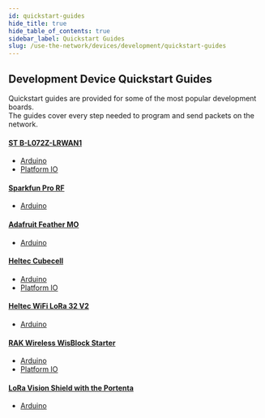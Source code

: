 ```yaml
---
id: quickstart-guides
hide_title: true
hide_table_of_contents: true
sidebar_label: Quickstart Guides
slug: /use-the-network/devices/development/quickstart-guides
---
```


## Development Device Quickstart Guides

Quickstart guides are provided for some of the most popular development
boards.  
The guides cover every step needed to program and send packets on the network.

#### [ST B-L072Z-LRWAN1](/use-the-network/devices/development/stmicroelectronics/st-b-l072z-lrwan1)

- [Arduino](/use-the-network/devices/development/stmicroelectronics/st-b-l072z-lrwan1/arduino)
- [Platform IO](/use-the-network/devices/development/stmicroelectronics/st-b-l072z-lrwan1/platformio)

#### [Sparkfun Pro RF](/use-the-network/devices/development/sparkfun/pro-rf)

- [Arduino](/use-the-network/devices/development/sparkfun/pro-rf/arduino)

#### [Adafruit Feather MO](/use-the-network/devices/development/adafruit/adafruit-feather-m0-rfm95)

- [Arduino](/use-the-network/devices/development/adafruit/adafruit-feather-m0-rfm95/arduino)

#### [Heltec Cubecell](/use-the-network/devices/development/heltec/cubecell-dev-board)

- [Arduino](/use-the-network/devices/development/heltec/cubecell-dev-board/arduino)
- [Platform IO](/use-the-network/devices/development/heltec/cubecell-dev-board/platformio)

#### [Heltec WiFi LoRa 32 V2](/use-the-network/devices/development/heltec/wifi-lora-32-v2)

- [Arduino](/use-the-network/devices/development/heltec/wifi-lora-32-v2/arduino)

#### [RAK Wireless WisBlock Starter](/use-the-network/devices/development/rakwireless/wisblock-4631)

- [Arduino](/use-the-network/devices/development/rakwireless/wisblock-4631/arduino)
- [Platform IO](/use-the-network/devices/development/rakwireless/wisblock-4631/platformio)

#### [LoRa Vision Shield with the Portenta](/use-the-network/devices/development/arduino/lora-vision-shield/)
- [Arduino](/use-the-network/devices/development/arduino/lora-vision-shield/arduino)


